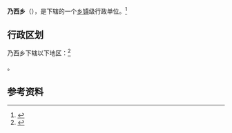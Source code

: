 {{中国乡级行政区|54/22/27/200/000}}

'''乃西乡'''（{{bo|z=གནས་བཞི|w=gnas-bzhi}}），是{{PRC admin/fullname|54/22/27/200/000|3}}下辖的一个[[乡镇|乡镇]]级行政单位。<ref>{{PRC admin/ref sgc|{{PRC admin/parent|54/22/27/200/000}}}}</ref>

== 行政区划 ==

乃西乡下辖以下地区：<ref>{{PRC admin/ref sgc|54/22/27/200/000}}</ref>

{{PRC admin/children|54/22/27/200/000}}。

== 参考资料 ==

{{reflist}}

{{行政区划小作品}}
{{PRC admin/navcat|54/22/27/200/000}}